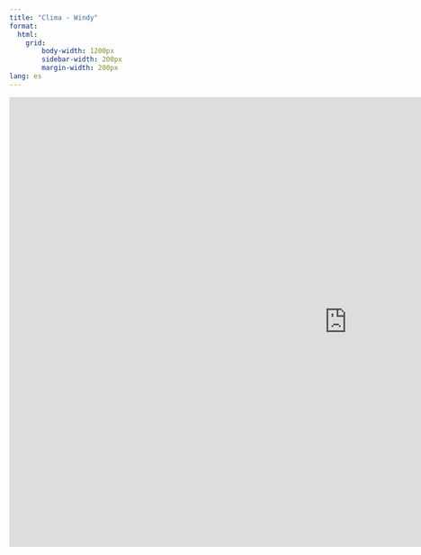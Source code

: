 ```yaml
---
title: "Clima - Windy"
format: 
  html:
    grid: 
        body-width: 1200px
        sidebar-width: 200px
        margin-width: 200px
lang: es
---
```


<iframe width="1200" height="800" src="https://embed.windy.com/embed.html?type=map&amp;location=coordinates&amp;metricRain=default&amp;metricTemp=°C&amp;metricWind=default&amp;zoom=10&amp;overlay=uvindex&amp;product=cams&amp;level=surface&amp;lat=-15.792&amp;lon=-70.497&amp;pressure=true" frameborder="0" style="border:0" allowfullscreen>

</iframe>
